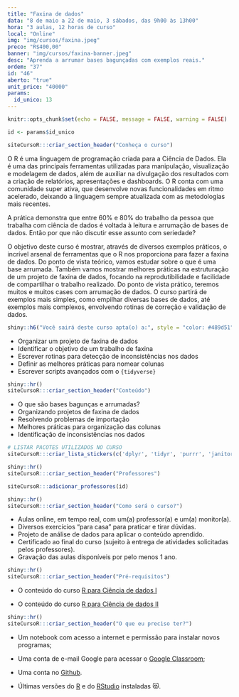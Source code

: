 ```yaml
---
title: "Faxina de dados"
data: "8 de maio a 22 de maio, 3 sábados, das 9h00 às 13h00"
hora: "3 aulas, 12 horas de curso"
local: "Online"
img: "img/cursos/faxina.jpeg"
preco: "R$400,00"
banner: "img/cursos/faxina-banner.jpeg"
desc: "Aprenda a arrumar bases bagunçadas com exemplos reais."
ordem: "37"
id: "46"
aberto: "true"
unit_price: "40000"
params:
  id_unico: 13
---
```



```r
knitr::opts_chunk$set(echo = FALSE, message = FALSE, warning = FALSE)

id <- params$id_unico
```

```r
siteCursoR:::criar_section_header("Conheça o curso")
```

O R é uma linguagem de programação criada para a Ciência de Dados. Ela é uma das principais ferramentas utilizadas para manipulação, visualização e modelagem de dados, além de auxiliar na divulgação dos resultados com a criação de relatórios, apresentações e dashboards. O R conta com uma comunidade super ativa, que desenvolve novas funcionalidades em ritmo acelerado, deixando a linguagem sempre atualizada com as metodologias mais recentes.

A prática demonstra que entre 60% e 80% do trabalho da pessoa que trabalha com ciência de dados é voltada à leitura e arrumação de bases de dados. Então por que não discutir esse assunto com seriedade?

O objetivo deste curso é mostrar, através de diversos exemplos práticos, o incrível arsenal de ferramentas que o R nos proporciona para fazer a faxina de dados. Do ponto de vista teórico, vamos estudar sobre o que é uma base arrumada. Também vamos mostrar melhores práticas na estruturação de um projeto de faxina de dados, focando na reprodutibilidade e facilidade de compartilhar o trabalho realizado. Do ponto de vista prático, teremos muitos e muitos cases com arrumação de dados. O curso partirá de exemplos mais simples, como empilhar diversas bases de dados, até exemplos mais complexos, envolvendo rotinas de correção e validação de dados.

```r
shiny::h6("Você sairá deste curso apta(o) a:", style = "color: #489d51")
```


::: {.voce-saira}
- Organizar um projeto de faxina de dados
- Identificar o objetivo de um trabalho de faxina
- Escrever rotinas para detecção de inconsistências nos dados
- Definir as melhores práticas para nomear colunas
- Escrever scripts avançados com o `{tidyverse}`
:::


```r
shiny::hr()
siteCursoR:::criar_section_header("Conteúdo")
```

::: {.row}

:::: {.column-esq}
- O que são bases bagunças e arrumadas?
- Organizando projetos de faxina de dados
- Resolvendo problemas de importação
- Melhores práticas para organização das colunas
- Identificação de inconsistências nos dados
::::

:::: {.column-dir}

::::: {.row .justify-content-center}
```r
# LISTAR PACOTES UTILIZADOS NO CURSO
siteCursoR:::criar_lista_stickers(c('dplyr', 'tidyr', 'purrr', 'janitor', 'readr', 'usethis', 'devtools', 'stringr', 'lubridate', 'forcats'))
```
:::::

:::: 

:::


```r
shiny::hr()
siteCursoR:::criar_section_header("Professores")
```

```r
siteCursoR:::adicionar_professores(id)
```

```r
shiny::hr()
siteCursoR:::criar_section_header("Como será o curso?")
```

- Aulas online, em tempo real, com um(a) professor(a) e um(a) monitor(a). 
- Diversos exercícios "para casa" para praticar e tirar dúvidas.
- Projeto de análise de dados para aplicar o conteúdo aprendido.
- Certificado ao final do curso (sujeito à entrega de atividades solicitadas pelos professores).
- Gravação das aulas disponíveis por pelo menos 1 ano.

```r
shiny::hr()
siteCursoR:::criar_section_header("Pré-requisitos") 
```

- O conteúdo do curso [R para Ciência de dados I](https://www.curso-r.com/cursos/r4ds-1)

- O conteúdo do curso [R para Ciência de dados II](https://www.curso-r.com/cursos/r4ds-2)

```r
shiny::hr()
siteCursoR:::criar_section_header("O que eu preciso ter?")
```

- Um notebook com acesso a internet e permissão para instalar novos programas;

- Uma conta de e-mail Google para acessar o [Google Classroom](https://classroom.google.com/);

- Uma conta no [Github](https://github.com/).

-  Últimas versões do [R](https://cran.r-project.org/) e do [RStudio](https://www.rstudio.com/products/rstudio/download/) instaladas &#128571;.
